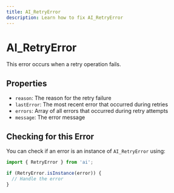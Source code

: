 ```yaml
---
title: AI_RetryError
description: Learn how to fix AI_RetryError
---
```


# AI_RetryError

This error occurs when a retry operation fails.

## Properties

- `reason`: The reason for the retry failure
- `lastError`: The most recent error that occurred during retries
- `errors`: Array of all errors that occurred during retry attempts
- `message`: The error message

## Checking for this Error

You can check if an error is an instance of `AI_RetryError` using:

```typescript
import { RetryError } from 'ai';

if (RetryError.isInstance(error)) {
  // Handle the error
}
```
